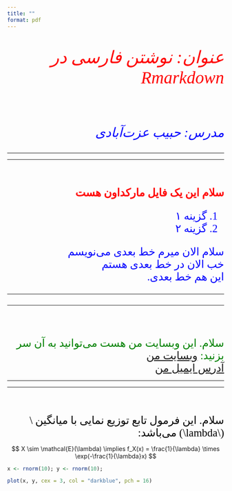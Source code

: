 ```yaml
---
title: ""
format: pdf
---
```

<div dir = "rtl", style = "font-family: B Nazanin;"> 
<address> 
<p style = "font-size: 40px; color: red;">
عنوان: نوشتن فارسی در Rmarkdown
</p> <br>
<p style = "font-size: 30px; color: blue;"> 
مدرس:‌ حبیب عزت‌آبادی
</p> 
</address>
</div>
<hr><hr> <br><br>


<div dir = "rtl", style = "color: red; font-size: 25px; font-family: B Nazanin;"> 
<b>
سلام این یک فایل مارکداون هست
</b>
</div>


<div dir = "rtl", style = "color: blue; font-size: 25px; font-family: B Nazanin;"> 
<ol>
<li> گزینه ۱</li>
<li> گزینه ۲ </li>
</ol>
</div>

<div dir = "rtl", style = "color: blue; font-size: 25px; font-family: B Nazanin;">
 سلام الان میرم خط بعدی می‌نویسم <br> خب الان در خط بعدی هستم <br> این هم خط بعدی. 
 <hr><hr>
</div>
<br><br>

<div dir = "rtl", style = "color: green; font-size: 25px; font-family: B Nazanin;">

سلام. این وبسایت من هست می‌توانید به آن سر بزنید:‌ <a href = "https://stats9.github.io">وبسایت من </a>
</div> 


<div dir = "rtl", style = "color: green; font-size: 25px; font-family: B Nazanin;">
<a href = "mailto: habibezati88@gmail.com"> آدرس ایمیل من </a> 
</div>

<hr><hr><br><br>

<div dir = "rtl", style = "color: black; font-size: 25px; font-family: B Nazanin">
سلام. این فرمول تابع توزیع نمایی با میانگین 
\(\lambda\) می‌باشد:‌ 
</div>


$$
X \sim \mathcal{E}(\lambda) \implies f_X(x) = \frac{1}{\lambda} \times \exp(-\frac{1}{\lambda}x)
$$





```r
x <- rnorm(10); y <- rnorm(10);

plot(x, y, cex = 3, col = "darkblue", pch = 16)


```